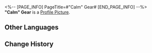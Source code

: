 <%-- [PAGE_INFO]
PageTitle=#"Calm" Gear#
[END_PAGE_INFO] --%>
{{Item Infobox
|id          = 140406
|image       = Item Calm Gear.png
|type        = Mission Item
|invCategory = Missions
|rarity      = 3
|effect      = 
|description = A manifestation of the emotion "Calm" in the Dreamscape. It can be used to repair people's Emo Dial and recover their lost emotions or memories.
}}
'''"Calm" Gear''' is a [[Profile Picture]].

==Other Languages==
{{Other Languages
|en   = "Calm" Gear
|zhs  = 「镇静」齿轮
|zht  = 「鎮靜」齒輪
|ja   = 「平常心」の歯車
|ko   = 「평온」 톱니바퀴
|es   = Engranaje de la calma
|fr   = Engrenage de « Calme »
|ru   = Шестерня «Покой»
|th   = ฟันเฟือง "สงบนิ่ง"
|vi   = Bánh Răng Điềm Tĩnh
|de   = Ruhe-Zahnrad
|id   = Gir "Ketenangan"
|pt   = Engrenagem "Tranquila"
}}

==Change History==
{{Change History|2.0}}